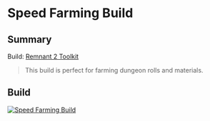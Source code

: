 
# Speed Farming Build

## Summary

Build: [Remnant 2 Toolkit](https://www.remnant2toolkit.com/builder?name=Speed+Farming+Build&archtype=aazlxe%2Cla3vvu&skill=jz6x2w%2Ca585sp&concoction=fhm256&helm=ts1v89&torso=dd5s6k&legs=vsg3ue&gloves=irt51q&relic=rtmajx&relicfragment=7c8uka%2Cqqmdc0%2Clbtjq3&amulet=588hoi&ring=leuefm%2C7fmi47%2Cx74y2q%2Cla9qe1&weapon=v6zmn3%2C2po1q8%2Cp7tsxr&trait=vn3gsg%3B10%2C3ochlm%3B10%2Cosj7se%3B10%2Cysp1wu%3B10%2Co6mx2t%3B10%2Cwgzz0q%3B10%2C6kxk5x%3B10%2Ccvsois%3B10%2Cb3rey4%3B10%2Cay1dkh%3B10%2C7z3ejv%3B10&mutator=hk1k7k%2Cmpxowx%2Cjyl055)

> This build is perfect for farming dungeon rolls and materials.

## Build

[![Speed Farming Build](https://d2sqltdcj8czo5.cloudfront.net/featured-builds/speed_farming.png)](https://www.remnant2toolkit.com/builder?name=Speed+Farming+Build&archtype=aazlxe%2Cla3vvu&skill=jz6x2w%2Ca585sp&concoction=fhm256&helm=ts1v89&torso=dd5s6k&legs=vsg3ue&gloves=irt51q&relic=rtmajx&relicfragment=7c8uka%2Cqqmdc0%2Clbtjq3&amulet=588hoi&ring=leuefm%2C7fmi47%2Cx74y2q%2Cla9qe1&weapon=v6zmn3%2C2po1q8%2Cp7tsxr&trait=vn3gsg%3B10%2C3ochlm%3B10%2Cosj7se%3B10%2Cysp1wu%3B10%2Co6mx2t%3B10%2Cwgzz0q%3B10%2C6kxk5x%3B10%2Ccvsois%3B10%2Cb3rey4%3B10%2Cay1dkh%3B10%2C7z3ejv%3B10&mutator=hk1k7k%2Cmpxowx%2Cjyl055)
